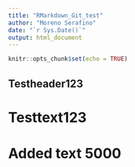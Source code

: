 ```yaml
---
title: "RMarkdown_Git_test"
author: "Moreno Serafino"
date: "`r Sys.Date()`"
output: html_document
---
```


```r
knitr::opts_chunk$set(echo = TRUE)
```

## Testheader123

# Testtext123

# Added text 5000
